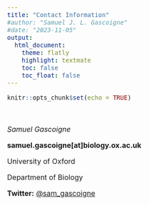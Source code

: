 ```yaml
---
title: "Contact Information"
#author: "Samuel J. L. Gascoigne"
#date: "2023-11-05"
output: 
  html_document:
    theme: flatly
    highlight: textmate
    toc: false 
    toc_float: false 
---
```


```r
knitr::opts_chunk$set(echo = TRUE)
```

<style>

h2, h3 {
  text-align: right;
}

body{
font-size: 12pt;

}

</style>

<br>

*Samuel Gascoigne*

**samuel.gascoigne[at]biology.ox.ac.uk**

University of Oxford

Department of Biology

**Twitter:** [@sam_gascoigne](https://twitter.com/sam_gascoigne)
